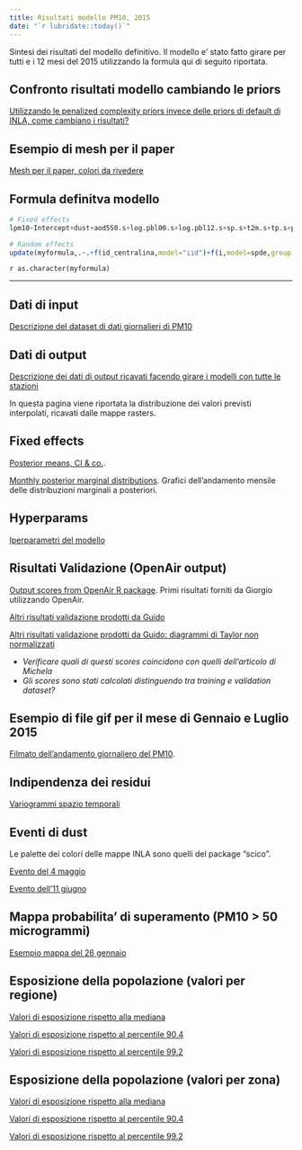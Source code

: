 ```yaml
---
title: Risultati modello PM10, 2015
date: "`r lubridate::today()`"
---
```


Sintesi dei risultati del modello definitivo. Il modello e' stato fatto girare per tutti e i 12 mesi del 2015 utilizzando la formula qui di seguito riportata.

## Confronto risultati modello cambiando le priors

[Utilizzando le penalized complexity priors invece delle priors di default di INLA, come cambiano i risultati?](./compare.html)

## Esempio di mesh per il paper

[Mesh per il paper, colori da rivedere](./mesh.html)

## Formula definitva modello

```r
# Fixed effects
lpm10~Intercept+dust+aod550.s+log.pbl00.s+log.pbl12.s+sp.s+t2m.s+tp.s+ptp.s+q_dem.s+i_surface.s+d_a1.s-1->myformula

# Random effects
update(myformula,.~.+f(id_centralina,model="iid")+f(i,model=spde,group = i.group,control.group = list(model="ar1",hyper=list(theta=theta_hyper))))->myformula

```

`r as.character(myformula)`

***

## Dati di input

[Descrizione del dataset di dati giornalieri di PM10](./descrizioneDatiInput.html)

## Dati di output

[Descrizione dei dati di output ricavati facendo girare i modelli con tutte le stazioni](./descriviDati.html)

In questa pagina viene riportata la distribuzione dei valori previsti interpolati, ricavati dalle mappe rasters.

## Fixed effects

[Posterior means, CI & co.](./covariate.html). 

[Monthly posterior marginal distributions](./covariateGrafici.html). Grafici dell'andamento mensile delle distribuzioni marginali a posteriori.

## Hyperparams

[Iperparametri del modello](./hyper.html)


## Risultati Validazione (OpenAir output)

[Output scores from OpenAir R package](./performancepm10.html). Primi risultati forniti da Giorgio utilizzando OpenAir.

[Altri risultati validazione prodotti da Guido](./elaboraRisultati.html)

[Altri risultati validazione prodotti da Guido: diagrammi di Taylor non normalizzati](./elaboraRisultati2.html)

- *Verificare quali di questi scores coincidono con quelli dell'articolo di Michela*
- *Gli scores sono stati calcolati distinguendo tra training e validation dataset?*

## Esempio di file gif per il mese di Gennaio e Luglio 2015

[Filmato dell'andamento giornaliero del PM10](./videoMappa.html).

## Indipendenza dei residui

[Variogrammi spazio temporali](./disegnaVariogramma.html)

## Eventi di dust

Le palette dei colori delle mappe INLA sono quelli del package "scico".

[Evento del 4 maggio](./evento_4maggio.html)

[Evento dell'11 giugno](./evento_11giugno.html)

## Mappa probabilita' di superamento (PM10 > 50 microgrammi)

[Esempio mappa del 26 gennaio](./mosaic.html)

## Esposizione della popolazione (valori per regione)

[Valori di esposizione rispetto alla mediana](./MedianaEsposizioneRegionali.html)

[Valori di esposizione rispetto al percentile 90.4](./Percentile90.4EsposizioneRegionali.html)

[Valori di esposizione rispetto al percentile 99.2](./Percentile99.2EsposizioneRegionali.html)

## Esposizione della popolazione (valori per zona)

[Valori di esposizione rispetto alla mediana](./MedianaEsposizioneZone.html)

[Valori di esposizione rispetto al percentile 90.4](./Percentile90.4EsposizioneZone.html)

[Valori di esposizione rispetto al percentile 99.2](./Percentile99.2EsposizioneZone.html)